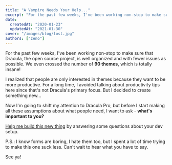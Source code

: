 ```yaml
---
title: "A Vampire Needs Your Help..."
excerpt: "For the past few weeks, I've been working non-stop to make sure that Dracula, the open source project, is well organized and with fewer issues as possible. We even crossed the number of 90 themes, which is totally insane!"
date:
  createdAt: "2020-01-23"
  updatedAt: "2021-01-30"
cover: "/images/blog/lost.jpg"
authors: ["zeno"]
---
```


For the past few weeks, I've been working non-stop to make sure that Dracula, the open source project, is well organized and with fewer issues as possible. We even crossed the number of **90 themes**, which is totally insane!

I realized that people are only interested in themes because they want to be more productive. For a long time, I avoided talking about productivity tips here since that's not Dracula's primary focus. But I decided to create something new...

Now I'm going to shift my attention to Dracula Pro, but before I start making all these assumptions about what people need, I want to ask - **what's important to you?**

[Help me build this new thing](https://draculatheme.typeform.com/to/VjaC6t) by answering some questions about your dev setup.

P.S.: I know forms are boring, I hate them too, but I spent a lot of time trying to make this one suck less. Can't wait to hear what you have to say.

See ya!
